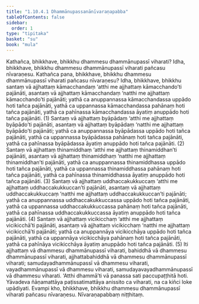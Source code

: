 ```yaml
---
title: "1.10.4.1 Dhammānupassanānīvaraṇapabba"
tableOfContents: false
sidebar:
  order: 1
type: "tipitaka"
basket: "su"
book: "mula"
---
```



<DynamicBreadcrumb />

<Division number="115" book="mula">

<Paragraph number="365" book="mula">
Kathañca, bhikkhave, bhikkhu dhammesu dhammānupassī viharati? Idha, bhikkhave, bhikkhu dhammesu dhammānupassī viharati pañcasu nīvaraṇesu. Kathañca pana, bhikkhave, bhikkhu dhammesu dhammānupassī viharati pañcasu nīvaraṇesu?
</Paragraph>

<Paragraph number="366" book="mula">
Idha, bhikkhave, bhikkhu santaṃ vā ajjhattaṃ kāmacchandaṃ ‘atthi me ajjhattaṃ kāmacchando’ti pajānāti, asantaṃ vā ajjhattaṃ kāmacchandaṃ ‘natthi me ajjhattaṃ kāmacchando’ti pajānāti; yathā ca anuppannassa kāmacchandassa uppādo hoti tañca pajānāti, yathā ca uppannassa kāmacchandassa pahānaṃ hoti tañca pajānāti, yathā ca pahīnassa kāmacchandassa āyatiṃ anuppādo hoti tañca pajānāti. (1)
</Paragraph>

<Paragraph number="367" book="mula">
Santaṃ vā ajjhattaṃ byāpādaṃ ‘atthi me ajjhattaṃ byāpādo’ti pajānāti, asantaṃ vā ajjhattaṃ byāpādaṃ ‘natthi me ajjhattaṃ byāpādo’ti pajānāti; yathā ca anuppannassa byāpādassa uppādo hoti tañca pajānāti, yathā ca uppannassa byāpādassa pahānaṃ hoti tañca pajānāti, yathā ca pahīnassa byāpādassa āyatiṃ anuppādo hoti tañca pajānāti. (2)
</Paragraph>

<Paragraph number="368" book="mula">
Santaṃ vā ajjhattaṃ thinamiddhaṃ ‘atthi me ajjhattaṃ thinamiddhan’ti pajānāti, asantaṃ vā ajjhattaṃ thinamiddhaṃ ‘natthi me ajjhattaṃ thinamiddhan’ti pajānāti, yathā ca anuppannassa thinamiddhassa uppādo hoti tañca pajānāti, yathā ca uppannassa thinamiddhassa pahānaṃ hoti tañca pajānāti, yathā ca pahīnassa thinamiddhassa āyatiṃ anuppādo hoti tañca pajānāti. (3)
</Paragraph>

<Paragraph number="369" book="mula">
Santaṃ vā ajjhattaṃ uddhaccakukkuccaṃ ‘atthi me ajjhattaṃ uddhaccakukkuccan’ti pajānāti, asantaṃ vā ajjhattaṃ uddhaccakukkuccaṃ ‘natthi me ajjhattaṃ uddhaccakukkuccan’ti pajānāti; yathā ca anuppannassa uddhaccakukkuccassa uppādo hoti tañca pajānāti, yathā ca uppannassa uddhaccakukkuccassa pahānaṃ hoti tañca pajānāti, yathā ca pahīnassa uddhaccakukkuccassa āyatiṃ anuppādo hoti tañca pajānāti. (4)
</Paragraph>

<Paragraph number="370" book="mula">
Santaṃ vā ajjhattaṃ vicikicchaṃ ‘atthi me ajjhattaṃ vicikicchā’ti pajānāti, asantaṃ vā ajjhattaṃ vicikicchaṃ ‘natthi me ajjhattaṃ vicikicchā’ti pajānāti; yathā ca anuppannāya vicikicchāya uppādo hoti tañca pajānāti, yathā ca uppannāya vicikicchāya pahānaṃ hoti tañca pajānāti, yathā ca pahīnāya vicikicchāya āyatiṃ anuppādo hoti tañca pajānāti. (5)
</Paragraph>

<Paragraph number="371" book="mula">
Iti ajjhattaṃ vā dhammesu dhammānupassī viharati, bahiddhā vā dhammesu dhammānupassī viharati, ajjhattabahiddhā vā dhammesu dhammānupassī viharati; samudayadhammānupassī vā dhammesu viharati, vayadhammānupassī vā dhammesu viharati, samudayavayadhammānupassī vā dhammesu viharati. ‘Atthi dhammā’ti vā panassa sati paccupaṭṭhitā hoti. Yāvadeva ñāṇamattāya paṭissatimattāya anissito ca viharati, na ca kiñci loke upādiyati. Evampi kho, bhikkhave, bhikkhu dhammesu dhammānupassī viharati pañcasu nīvaraṇesu.

</Paragraph>
</Division>

<Paragraph number="372" type="center" book="mula">
Nīvaraṇapabbaṃ niṭṭhitaṃ.
</Paragraph>